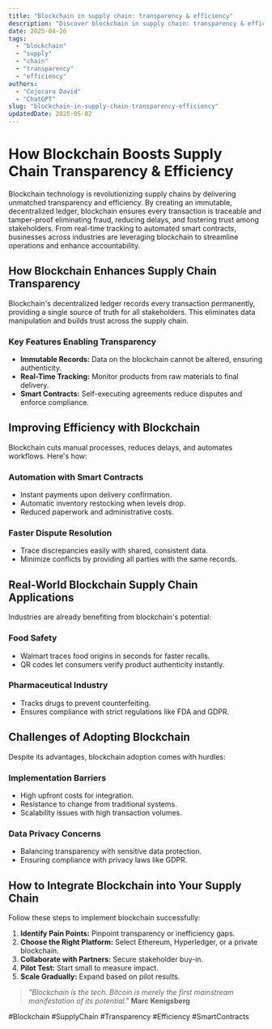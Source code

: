 ```yaml
---
title: "Blockchain in supply chain: transparency & efficiency"
description: "Discover blockchain in supply chain: transparency & efficiency with this in-depth guide, providing actionable insights and practical tips to boost your knowledge and results."
date: 2025-04-26
tags:
  - "blockchain"
  - "supply"
  - "chain"
  - "transparency"
  - "efficiency"
authors:
  - "Cojocaru David"
  - "ChatGPT"
slug: "blockchain-in-supply-chain-transparency-efficiency"
updatedDate: 2025-05-02
---
```


# How Blockchain Boosts Supply Chain Transparency & Efficiency  

Blockchain technology is revolutionizing supply chains by delivering unmatched transparency and efficiency. By creating an immutable, decentralized ledger, blockchain ensures every transaction is traceable and tamper-proof eliminating fraud, reducing delays, and fostering trust among stakeholders. From real-time tracking to automated smart contracts, businesses across industries are leveraging blockchain to streamline operations and enhance accountability.  

## How Blockchain Enhances Supply Chain Transparency  

Blockchain's decentralized ledger records every transaction permanently, providing a single source of truth for all stakeholders. This eliminates data manipulation and builds trust across the supply chain.  

### Key Features Enabling Transparency  

- **Immutable Records:** Data on the blockchain cannot be altered, ensuring authenticity.  
- **Real-Time Tracking:** Monitor products from raw materials to final delivery.  
- **Smart Contracts:** Self-executing agreements reduce disputes and enforce compliance.  

## Improving Efficiency with Blockchain  

Blockchain cuts manual processes, reduces delays, and automates workflows. Here's how:  

### Automation with Smart Contracts  

- Instant payments upon delivery confirmation.  
- Automatic inventory restocking when levels drop.  
- Reduced paperwork and administrative costs.  

### Faster Dispute Resolution  

- Trace discrepancies easily with shared, consistent data.  
- Minimize conflicts by providing all parties with the same records.  

## Real-World Blockchain Supply Chain Applications  

Industries are already benefiting from blockchain's potential:  

### Food Safety  

- Walmart traces food origins in seconds for faster recalls.  
- QR codes let consumers verify product authenticity instantly.  

### Pharmaceutical Industry  

- Tracks drugs to prevent counterfeiting.  
- Ensures compliance with strict regulations like FDA and GDPR.  

## Challenges of Adopting Blockchain  

Despite its advantages, blockchain adoption comes with hurdles:  

### Implementation Barriers  

- High upfront costs for integration.  
- Resistance to change from traditional systems.  
- Scalability issues with high transaction volumes.  

### Data Privacy Concerns  

- Balancing transparency with sensitive data protection.  
- Ensuring compliance with privacy laws like GDPR.  

## How to Integrate Blockchain into Your Supply Chain  

Follow these steps to implement blockchain successfully:  

1. **Identify Pain Points:** Pinpoint transparency or inefficiency gaps.  
2. **Choose the Right Platform:** Select Ethereum, Hyperledger, or a private blockchain.  
3. **Collaborate with Partners:** Secure stakeholder buy-in.  
4. **Pilot Test:** Start small to measure impact.  
5. **Scale Gradually:** Expand based on pilot results.  

> *"Blockchain is the tech. Bitcoin is merely the first mainstream manifestation of its potential."*   **Marc Kenigsberg**  

#Blockchain #SupplyChain #Transparency #Efficiency #SmartContracts